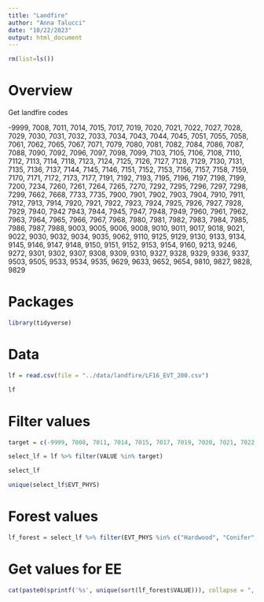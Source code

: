 ```yaml
---
title: "Landfire"
author: "Anna Talucci"
date: "10/22/2023"
output: html_document
---
```


```r
rm(list=ls())
```



# Overview 
Get landfire codes

-9999, 7008, 7011, 7014, 7015, 7017, 7019, 7020, 7021, 7022, 7027, 7028, 7029, 7030, 7031, 7032, 7033, 7034, 7043, 7044, 7045, 7051, 7055, 7058, 7061, 7062, 7065, 7067, 7071, 7079, 7080, 7081, 7082, 7084, 7086, 7087, 7088, 7090, 7092, 7096, 7097, 7098, 7099, 7103, 7105, 7106, 7108, 7110, 7112, 7113, 7114, 7118, 7123, 7124, 7125, 7126, 7127, 7128, 7129, 7130, 7131, 7135, 7136, 7137, 7144, 7145, 7146, 7151, 7152, 7153, 7156, 7157, 7158, 7159, 7170, 7171, 7172, 7173, 7177, 7191, 7192, 7193, 7195, 7196, 7197, 7198, 7199, 7200, 7234, 7260, 7261, 7264, 7265, 7270, 7292, 7295, 7296, 7297, 7298, 7299, 7662, 7668, 7733, 7735, 7900, 7901, 7902, 7903, 7904, 7910, 7911, 7912, 7913, 7914, 7920, 7921, 7922, 7923, 7924, 7925, 7926, 7927, 7928, 7929, 7940, 7942 7943, 7944, 7945, 7947, 7948, 7949, 7960, 7961, 7962, 7963, 7964, 7965, 7966, 7967, 7968, 7980, 7981, 7982, 7983, 7984, 7985, 7986, 7987, 7988, 9003, 9005, 9006, 9008, 9010, 9011, 9017, 9018, 9021, 9022, 9030, 9032, 9034, 9035, 9062, 9110, 9125, 9129, 9130, 9133, 9134, 9145, 9146, 9147, 9148, 9150, 9151, 9152, 9153, 9154, 9160, 9213, 9246, 9272, 9301, 9302, 9307, 9308, 9309, 9310, 9327, 9328, 9329, 9336, 9337, 9503, 9505, 9533, 9534, 9535, 9629, 9633, 9652, 9654, 9810, 9827, 9828, 9829


# Packages
```r
library(tidyverse)
```
# Data
```r
lf = read.csv(file = "../data/landfire/LF16_EVT_200.csv")
```

```r
lf
```
# Filter values

```r
target = c(-9999, 7008, 7011, 7014, 7015, 7017, 7019, 7020, 7021, 7022, 7027, 7028, 7029, 7030, 7031, 7032, 7033, 7034, 7043, 7044, 7045, 7051, 7055, 7058, 7061, 7062, 7065, 7067, 7071, 7079, 7080, 7081, 7082, 7084, 7086, 7087, 7088, 7090, 7092, 7096, 7097, 7098, 7099, 7103, 7105, 7106, 7108, 7110, 7112, 7113, 7114, 7118, 7123, 7124, 7125, 7126, 7127, 7128, 7129, 7130, 7131, 7135, 7136, 7137, 7144, 7145, 7146, 7151, 7152, 7153, 7156, 7157, 7158, 7159, 7170, 7171, 7172, 7173, 7177, 7191, 7192, 7193, 7195, 7196, 7197, 7198, 7199, 7200, 7234, 7260, 7261, 7264, 7265, 7270, 7292, 7295, 7296, 7297, 7298, 7299, 7662, 7668, 7733, 7735, 7900, 7901, 7902, 7903, 7904, 7910, 7911, 7912, 7913, 7914, 7920, 7921, 7922, 7923, 7924, 7925, 7926, 7927, 7928, 7929, 7940, 7942, 7943, 7944, 7945, 7947, 7948, 7949, 7960, 7961, 7962, 7963, 7964, 7965, 7966, 7967, 7968, 7980, 7981, 7982, 7983, 7984, 7985, 7986, 7987, 7988, 9003, 9005, 9006, 9008, 9010, 9011, 9017, 9018, 9021, 9022, 9030, 9032, 9034, 9035, 9062, 9110, 9125, 9129, 9130, 9133, 9134, 9145, 9146, 9147, 9148, 9150, 9151, 9152, 9153, 9154, 9160, 9213, 9246, 9272, 9301, 9302, 9307, 9308, 9309, 9310, 9327, 9328, 9329, 9336, 9337, 9503, 9505, 9533, 9534, 9535, 9629, 9633, 9652, 9654, 9810, 9827, 9828, 9829)
```

```r
select_lf = lf %>% filter(VALUE %in% target) 
```

```r
select_lf
```


```r
unique(select_lf$EVT_PHYS)
```

# Forest values
```r
lf_forest = select_lf %>% filter(EVT_PHYS %in% c("Hardwood", "Conifer", "Conifer-Hardwood" ))
```

# Get values for EE
```r
cat(paste0(sprintf('%s', unique(sort(lf_forest$VALUE))), collapse = ", "))
```
